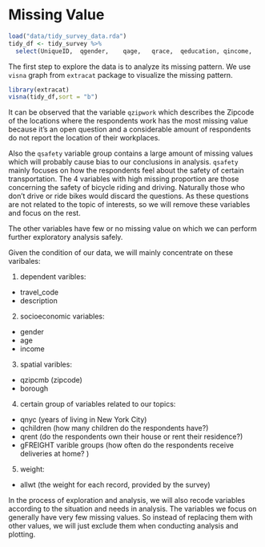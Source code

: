# Missing Value

```r
load("data/tidy_survey_data.rda")
tidy_df <- tidy_survey %>%
  select(UniqueID,	qgender,	qage,	qrace,	qeducation,	qincome,	qzipcmb,	qSurveyZone,	borough,	travel_code,	qlicense,	gFREIGHT1_qFREIGHT1_mA,gFREIGHT1_qFREIGHT2_mA,gFREIGHT1_qFREIGHT3_mA,gFREIGHT1_qFREIGHT4_mA,gFREIGHTnew,	qsafety1,	qsafety2,	qsafety3,	qsafety4,	qsafety5,	qsafety6,	Description,gIMPROVE1_qIMPROVE1_mA,gIMPROVE1_qIMPROVE2_mA,gIMPROVE1_qIMPROVE3_mA,gIMPROVE1_qIMPROVE4_mA, gIMPROVE1_qIMPROVE5_mA,	qmarried,	qsmartphone,	qrent,	qnyc,	qchildren,	qemployment,	qzipwork1,	qzipwork2,	qzipwork3,	qzipwork4,	qzipwork5,	qzipwork6,	qtimework1,	qtimework2,	qtimework3,	qtimework4,	qtimework5,	qtimework6,	qtimehome1,	qtimehome2,	qtimehome3,	qtimehome4,	qtimehome5,	qtimehome6,	qindustry,	`Work Place`,	allwt) %>% filter(!is.na(UniqueID))
```

The first step to explore the data is to analyze its missing pattern. We use `visna` graph from `extracat` package to visualize the missing pattern. 

```r
library(extracat)
visna(tidy_df,sort = "b")
```

It can be observed that the variable `qzipwork` which describes the Zipcode of the locations where the respondents work has the most missing value because it's an open question and a considerable amount of respondents do not report the location of their workplaces. 

Also the `qsafety` variable group contains a large amount of missing values which will probably cause bias to our conclusions in analysis. `qsafety` mainly focuses on how the respondents feel about the safety of certain transportation. The 4 variables with high missing proportion are those concerning the safety of bicycle riding and driving. Naturally those who don't drive or ride bikes would discard the questions. As these questions are not related to the topic of interests, so we will remove these variables and focus on the rest.

The other variables have few or no missing value on which we can perform further exploratory analysis safely. 

Given the condition of our data, we will mainly concentrate on these varibales:


1. dependent varibles:
- travel_code 
- description

2. socioeconomic variables:
- gender
- age
- income

3. spatial varibles:
- qzipcmb (zipcode)
- borough

4. certain group of variables related to our topics:
- qnyc (years of living in New York City)
- qchildren (how many children do the respondents have?)
- qrent (do the respondents own their house or rent their residence?)
- gFREIGHT varible groups (how often do the respondents receive deliveries at home? )


5. weight:
- allwt (the weight for each record, provided by the survey)

In the process of exploration and analysis, we will also recode variables according to the situation and needs in analysis. The variables we focus on generally have very few missing values. So instead of replacing them with other values, we will just exclude them when conducting analysis and plotting.




